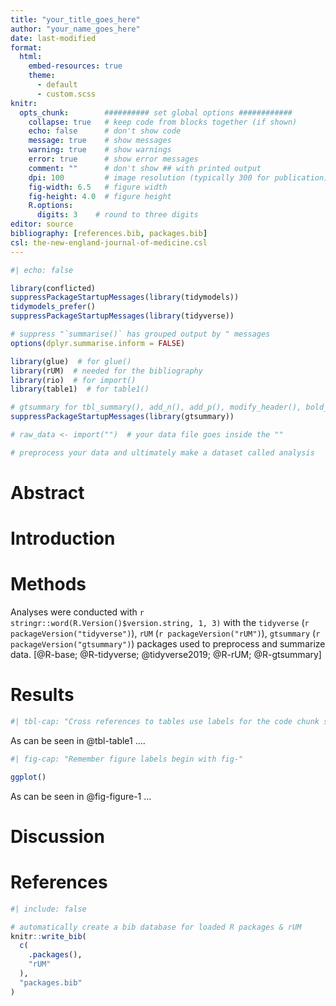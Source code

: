 ```yaml
---
title: "your_title_goes_here"
author: "your_name_goes_here"
date: last-modified
format:
  html:
    embed-resources: true
    theme:
      - default
      - custom.scss
knitr:
  opts_chunk:        ########## set global options ############
    collapse: true   # keep code from blocks together (if shown)
    echo: false      # don't show code
    message: true    # show messages
    warning: true    # show warnings
    error: true      # show error messages
    comment: ""      # don't show ## with printed output
    dpi: 100         # image resolution (typically 300 for publication)
    fig-width: 6.5   # figure width
    fig-height: 4.0  # figure height
    R.options:    
      digits: 3    # round to three digits
editor: source
bibliography: [references.bib, packages.bib]
csl: the-new-england-journal-of-medicine.csl
---
```


```r
#| echo: false

library(conflicted)
suppressPackageStartupMessages(library(tidymodels))
tidymodels_prefer()
suppressPackageStartupMessages(library(tidyverse))

# suppress "`summarise()` has grouped output by " messages
options(dplyr.summarise.inform = FALSE)
```

```r
library(glue)  # for glue()
library(rUM)  # needed for the bibliography
library(rio)  # for import() 
library(table1)  # for table1()

# gtsummary for tbl_summary(), add_n(), add_p(), modify_header(), bold_labels()
suppressPackageStartupMessages(library(gtsummary)) 
```

```r
# raw_data <- import("")  # your data file goes inside the ""
```

```r
# preprocess your data and ultimately make a dataset called analysis

```

# Abstract

# Introduction

# Methods

Analyses were conducted with `r stringr::word(R.Version()$version.string, 1, 3)` with the `tidyverse` (`r packageVersion("tidyverse")`), `rUM` (`r packageVersion("rUM")`), `gtsummary` (`r packageVersion("gtsummary")`) packages used to preprocess and summarize data. [@R-base; @R-tidyverse; @tidyverse2019; @R-rUM; @R-gtsummary]

# Results

```r
#| tbl-cap: "Cross references to tables use labels for the code chunk starting with tbl-."

```

As can be seen in @tbl-table1 ....

```r
#| fig-cap: "Remember figure labels begin with fig-"

ggplot()
```

As can be seen in @fig-figure-1 ...

# Discussion

# References {.unnumbered}

```r
#| include: false

# automatically create a bib database for loaded R packages & rUM
knitr::write_bib(
  c(
    .packages(),
    "rUM"
  ),
  "packages.bib"
)
```